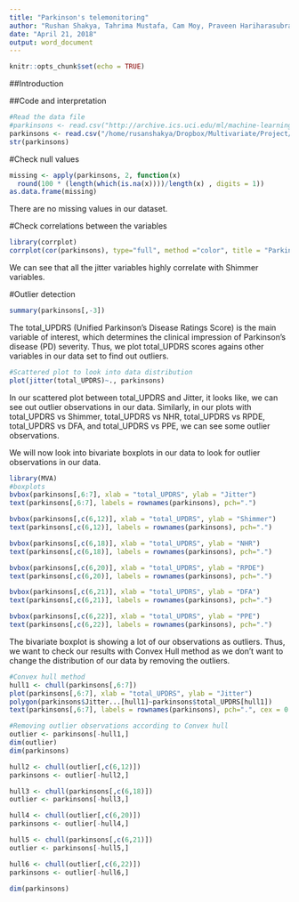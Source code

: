 ```yaml
---
title: "Parkinson's telemonitoring"
author: "Rushan Shakya, Tahrima Mustafa, Cam Moy, Praveen Hariharasubramanian"
date: "April 21, 2018"
output: word_document
---
```


```r
knitr::opts_chunk$set(echo = TRUE)
```

##Introduction


##Code and interpretation
```r
#Read the data file
#parkinsons <- read.csv("http://archive.ics.uci.edu/ml/machine-learning-databases/parkinsons/telemonitoring/parkinsons_updrs.data", header = TRUE)
parkinsons <- read.csv("/home/rusanshakya/Dropbox/Multivariate/Project/parkinsons_updrs.csv", header = TRUE, stringsAsFactors = TRUE)
str(parkinsons)
```
#Check null values
```r
missing <- apply(parkinsons, 2, function(x) 
  round(100 * (length(which(is.na(x))))/length(x) , digits = 1))
as.data.frame(missing)
```
There are no missing values in our dataset.

#Check correlations between the variables
```r
library(corrplot)
corrplot(cor(parkinsons), type="full", method ="color", title = "Parkinson correlatoin plot", mar=c(0,0,1,0), tl.cex= 0.8, outline= T, tl.col="indianred4")
```
We can see that all the jitter variables highly correlate with Shimmer variables.

#Outlier detection
```r
summary(parkinsons[,-3])
```

The total_UPDRS (Unified Parkinson's Disease Ratings Score) is the main variable of interest, which determines the clinical impression of Parkinson's disease (PD) severity. Thus, we plot total_UPDRS scores agains other variables in our data set to find out outliers.

```r
#Scattered plot to look into data distribution
plot(jitter(total_UPDRS)~., parkinsons)
```

In our scattered plot between total_UPDRS and Jitter, it looks like, we can see out outlier observations in our data. Similarly, in our plots with total_UPDRS vs Shimmer, total_UPDRS vs NHR, total_UPDRS vs RPDE, total_UPDRS vs DFA, and total_UPDRS vs PPE, we can see some outlier observations.

We will now look into bivariate boxplots in our data to look for outlier observations in our data.
```r
library(MVA)
#boxplots
bvbox(parkinsons[,6:7], xlab = "total_UPDRS", ylab = "Jitter")
text(parkinsons[,6:7], labels = rownames(parkinsons), pch=".")

bvbox(parkinsons[,c(6,12)], xlab = "total_UPDRS", ylab = "Shimmer")
text(parkinsons[,c(6,12)], labels = rownames(parkinsons), pch=".")

bvbox(parkinsons[,c(6,18)], xlab = "total_UPDRS", ylab = "NHR")
text(parkinsons[,c(6,18)], labels = rownames(parkinsons), pch=".")

bvbox(parkinsons[,c(6,20)], xlab = "total_UPDRS", ylab = "RPDE")
text(parkinsons[,c(6,20)], labels = rownames(parkinsons), pch=".")

bvbox(parkinsons[,c(6,21)], xlab = "total_UPDRS", ylab = "DFA")
text(parkinsons[,c(6,21)], labels = rownames(parkinsons), pch=".")

bvbox(parkinsons[,c(6,22)], xlab = "total_UPDRS", ylab = "PPE")
text(parkinsons[,c(6,22)], labels = rownames(parkinsons), pch=".")
```
The bivariate boxplot is showing a lot of our observations as outliers. Thus, we want to check our results with Convex Hull method as we don't want to change the distribution of our data by removing the outliers.

```r
#Convex hull method
hull1 <- chull(parkinsons[,6:7])
plot(parkinsons[,6:7], xlab = "total_UPDRS", ylab = "Jitter")
polygon(parkinsons$Jitter...[hull1]~parkinsons$total_UPDRS[hull1])
text(parkinsons[,6:7], labels = rownames(parkinsons), pch=".", cex = 0.7)
```

```r
#Removing outlier observations according to Convex hull
outlier <- parkinsons[-hull1,]
dim(outlier)
dim(parkinsons)

hull2 <- chull(outlier[,c(6,12)])
parkinsons <- outlier[-hull2,]

hull3 <- chull(parkinsons[,c(6,18)])
outlier <- parkinsons[-hull3,]

hull4 <- chull(outlier[,c(6,20)])
parkinsons <- outlier[-hull4,]

hull5 <- chull(parkinsons[,c(6,21)])
outlier <- parkinsons[-hull5,]

hull6 <- chull(outlier[,c(6,22)])
parkinsons <- outlier[-hull6,]

dim(parkinsons)
```


